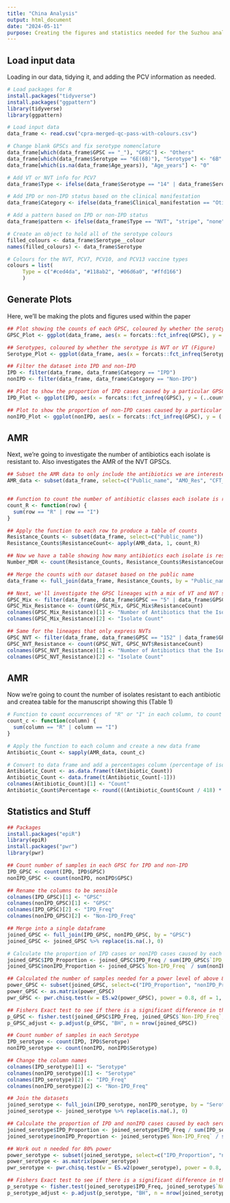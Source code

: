 ```yaml
---
title: "China Analysis"
output: html_document
date: "2024-05-11"
purpose: Creating the figures and statistics needed for the Suzhou analysis paper. 
---
```

## Load input data
Loading in our data, tidying it, and adding the PCV information as needed. 
```r
# Load packages for R
install.packages("tidyverse")
install.packages("ggpattern")
library(tidyverse)
library(ggpattern)

# Load input data
data_frame <- read.csv("cpra-merged-qc-pass-with-colours.csv")

# Change blank GPSCs and fix serotype nomenclature
data_frame[which(data_frame$GPSC == "_"), "GPSC"] <- "Others"
data_frame[which(data_frame$Serotype == "6E(6B)"), "Serotype"] <- "6B"
data_frame[which(is.na(data_frame$Age_years)), "Age_years"] <- "0"

# Add VT or NVT info for PCV7
data_frame$Type <- ifelse(data_frame$Serotype == "14" | data_frame$Serotype == "4" | data_frame$Serotype == "6B" | data_frame$Serotype == "18C" | data_frame$Serotype == "23F" | data_frame$Serotype == "19F" | data_frame$Serotype == "9V", "PCV7", ifelse(data_frame$Serotype == "1" | data_frame$Serotype == "5" | data_frame$Serotype == "7F", "PCV10", ifelse(data_frame$Serotype == "3" | data_frame$Serotype == "6A" | data_frame$Serotype == "19A", "PCV13", "NVT")))

# Add IPD or non-IPD status based on the clinical manifestation
data_frame$Category <- ifelse(data_frame$Clinical_manifestation == "Otitis media" | data_frame$Source == "Eye discharge" | data_frame$Clinical_manifestation == "Pneumonia" | data_frame$Clinical_manifestation == "UTI" | data_frame$Clinical_manifestation == "Bronchitis ", "Non-IPD", ifelse(data_frame$Clinical_manifestation == "Other" | data_frame$Clinical_manifestation == "Joint fluid/pus", "Unknown", "IPD"))

# Add a pattern based on IPD or non-IPD status
data_frame$pattern <- ifelse(data_frame$Type == "NVT", "stripe", "none")

# Create an object to hold all of the serotype colours 
filled_colours <- data_frame$Serotype__colour
names(filled_colours) <- data_frame$Serotype

# Colours for the NVT, PCV7, PCV10, and PCV13 vaccine types
colours = list(
     Type = c("#ced4da", "#118ab2", "#06d6a0", "#ffd166")
     )

```


## Generate Plots
Here, we'll be making the plots and figures used within the paper
```r
## Plot showing the counts of each GPSC, coloured by whether the serotype is NVT or VT (Figure 1A)
GPSC_Plot <- ggplot(data_frame, aes(x = forcats::fct_infreq(GPSC), y = ..count.., fill = Type)) + geom_bar() + theme_minimal() + coord_trans(y="sqrt") + theme(axis.text.x = element_text(angle = 80, hjust = 1)) + xlab("GPSC") + ylab("Count") + scale_fill_manual(values = colours$Type)

## Serotypes, coloured by whether the serotype is NVT or VT (Figure)
Serotype_Plot <- ggplot(data_frame, aes(x = forcats::fct_infreq(Serotype), y = ..count.., fill = Type)) + geom_bar() + theme_minimal() + coord_trans(y="sqrt") + theme(axis.text.x = element_text(angle = 80, hjust = 1)) + xlab("Serotype") + ylab("Count") + scale_fill_manual(values = colours$Type)

## Filter the dataset into IPD and non-IPD
IPD <- filter(data_frame, data_frame$Category == "IPD")
nonIPD <- filter(data_frame, data_frame$Category == "Non-IPD")

## Plot to show the proportion of IPD cases caused by a particular GPSC/Serotype (Figure 2A)
IPD_Plot <- ggplot(IPD, aes(x = forcats::fct_infreq(GPSC), y = (..count..)/139, fill = Serotype, pattern = Type)) + geom_bar_pattern(pattern_density = 0.1, pattern_spacing = 0.02, pattern_colour = "grey90") + scale_fill_manual(values = filled_colours, guide = "none") + theme_minimal() + coord_trans(y="sqrt") + theme(axis.text.x = element_text(angle = 80, hjust = 1)) + xlab("GPSC") + ylab("Proportion of IPD Cases") + ylim(0, 0.8) + scale_color_manual(values = colours$Type, guide = "none") + scale_pattern_manual(name = "Type", values = c("PCV7" = "none", "PCV10" = "none", "PCV13" = "none", "NVT" = "stripe"), guide = "none") 

## Plot to show the proportion of non-IPD cases caused by a particular GPSC/Serotype (Figure 2B)
nonIPD_Plot <- ggplot(nonIPD, aes(x = forcats::fct_infreq(GPSC), y = (..count..)/271, fill = Serotype, pattern = Type)) + geom_bar_pattern(pattern_density = 0.1, pattern_spacing = 0.02, pattern_colour = "grey90") + scale_fill_manual(values = filled_colours, guide = "none") + theme_minimal() + coord_trans(y="sqrt") + theme(axis.text.x = element_text(angle = 80, hjust = 1)) + xlab("GPSC") + ylab("Proportion of Non-IPD Cases") + ylim(0, 0.8) + scale_color_manual(values = colours$Type, guide = "none") + scale_pattern_manual(name = "Type", values = c("PCV7" = "none", "PCV10" = "none", "PCV13" = "none", "NVT" = "stripe"), guide = "none") 
```

## AMR
Next, we're going to investigate the number of antibiotics each isolate is resistant to. Also investigates the AMR of the NVT GPSCs.   
``` r
## Subset the AMR data to only include the antibiotics we are interested in 
AMR_data <- subset(data_frame, select=c("Public_name", "AMO_Res", "CFT_Res.Meningital.", "TAX_Res.Meningital.", "CFX_Res", "MER_Res", "PEN_Res.Meningital.", "CHL_Res", "CLI_Res", "COT_Res", "DOX_Res", "ERY_Res", "TET_Res"))


## Function to count the number of antibiotic classes each isolate is resistant to. 
count_R <- function(row) {
  sum(row == "R" | row == "I")
}

## Apply the function to each row to produce a table of counts
Resistance_Counts <- subset(data_frame, select=c("Public_name"))
Resistance_Counts$ResistanceCount<- apply(AMR_data, 1, count_R)

## Now we have a table showing how many antibiotics each isolate is resistant to. MDR is defined as >3, so now we count number of samples >3. I find that there are 2 samples that are resistant to less than 3 antibiotics. 
Number_MDR <- count(Resistance_Counts, Resistance_Counts$ResistanceCount < 3)

## Merge the counts with our dataset based on the public name
data_frame <- full_join(data_frame, Resistance_Counts, by = "Public_name")

## Next, we'll investigate the GPSC lineages with a mix of VT and NVT serotypes
GPSC_Mix <- filter(data_frame, data_frame$GPSC == "5" | data_frame$GPSC == "10" | data_frame$GPSC == "107" | data_frame$GPSC == "230")
GPSC_Mix_Resistance <- count(GPSC_Mix, GPSC_Mix$ResistanceCount)
colnames(GPSC_Mix_Resistance)[1] <- "Number of Antibiotics that the Isolate is Resistant to"
colnames(GPSC_Mix_Resistance)[2] <- "Isolate Count"

## Same for the lineages that only express NVTs
GPSC_NVT <- filter(data_frame, data_frame$GPSC == "152" | data_frame$GPSC == "856" | data_frame$GPSC == "69" | data_frame$GPSC == "158" | data_frame$GPSC == "186" | data_frame$GPSC == "215" | data_frame$GPSC == "224" | data_frame$GPSC == "45")
GPSC_NVT_Resistance <- count(GPSC_NVT, GPSC_NVT$ResistanceCount)
colnames(GPSC_NVT_Resistance)[1] <- "Number of Antibiotics that the Isolate is Resistant to"
colnames(GPSC_NVT_Resistance)[2] <- "Isolate Count"

```


## AMR
Now we're going to count the number of isolates resistant to each antibiotic and createa table for the manuscript showing this (Table 1)
```r
# Function to count occurrences of "R" or "I" in each column, to count how many isolates in the dataset are resistant to each antibiotic.
count_c <- function(column) {
  sum(column == "R" | column == "I")
}

# Apply the function to each column and create a new data frame
Antibiotic_Count <- sapply(AMR_data, count_c)

# Convert to data frame and add a percentages column (percentage of isolates with resistance to each antibiotic) (Table 1)
Antibiotic_Count <- as.data.frame(t(Antibiotic_Count))
Antibiotic_Count <- data.frame(t(Antibiotic_Count[-1]))
colnames(Antibiotic_Count)[1] <- "Count"
Antibiotic_Count$Percentage <- round(((Antibiotic_Count$Count / 418) * 100), 1)


```

## Statistics and Stuff
```r
## Packages
install.packages("epiR")
library(epiR)
install.packages("pwr")
library(pwr)

## Count number of samples in each GPSC for IPD and non-IPD
IPD_GPSC <- count(IPD, IPD$GPSC)
nonIPD_GPSC <- count(nonIPD, nonIPD$GPSC)

## Rename the columns to be sensible
colnames(IPD_GPSC)[1] <- "GPSC"
colnames(nonIPD_GPSC)[1] <- "GPSC"
colnames(IPD_GPSC)[2] <- "IPD_Freq"
colnames(nonIPD_GPSC)[2] <- "Non-IPD_Freq"

## Merge into a single dataframe
joined_GPSC <- full_join(IPD_GPSC, nonIPD_GPSC, by = "GPSC")
joined_GPSC <- joined_GPSC %>% replace(is.na(.), 0)

# Calculate the proportion of IPD cases or nonIPD cases caused by each GPSC
joined_GPSC$IPD_Proportion <- joined_GPSC$IPD_Freq / sum(IPD_GPSC$`IPD_Freq`)
joined_GPSC$nonIPD_Proportion <- joined_GPSC$`Non-IPD_Freq` / sum(nonIPD_GPSC$`Non-IPD_Freq`)

## Calculated the number of samples needed for a power level of above 80%
power_GPSC <- subset(joined_GPSC, select=c("IPD_Proportion", "nonIPD_Proportion"))
power_GPSC <- as.matrix(power_GPSC)
pwr_GPSC <- pwr.chisq.test(w = ES.w2(power_GPSC), power = 0.8, df = 1, sig.level = 0.05)

## Fishers Exact test to see if there is a significant difference in the GPSCs causing IPD vs nonIPD. Calculate and adjust the p value. Used a simulate p-value as the number of variables is so large, but with 500,000 bootstraps to make it as reliable and consistent as possible
p_GPSC <- fisher.test(joined_GPSC$IPD_Freq, joined_GPSC$`Non-IPD_Freq`, simulate.p.value = TRUE, B = 500000)$p.value
p_GPSC_adjust <- p.adjust(p_GPSC, "BH", n = nrow(joined_GPSC))

## Count number of samples in each Serotype
IPD_serotype <- count(IPD, IPD$Serotype)
nonIPD_serotype <- count(nonIPD, nonIPD$Serotype)

## Change the column names
colnames(IPD_serotype)[1] <- "Serotype"
colnames(nonIPD_serotype)[1] <- "Serotype"
colnames(IPD_serotype)[2] <- "IPD_Freq"
colnames(nonIPD_serotype)[2] <- "Non-IPD_Freq"

## Join the datasets
joined_serotype <- full_join(IPD_serotype, nonIPD_serotype, by = "Serotype")
joined_serotype <- joined_serotype %>% replace(is.na(.), 0)

## Calculate the proportion of IPD and nonIPD cases caused by each serotype
joined_serotype$IPD_Proportion <- joined_serotype$IPD_Freq / sum(IPD_serotype$`IPD_Freq`)
joined_serotype$nonIPD_Proportion <- joined_serotype$`Non-IPD_Freq` / sum(nonIPD_serotype$`Non-IPD_Freq`)

## Work out n needed for 80% power
power_serotype <- subset(joined_serotype, select=c("IPD_Proportion", "nonIPD_Proportion"))
power_serotype <- as.matrix(power_serotype)
pwr_serotype <- pwr.chisq.test(w = ES.w2(power_serotype), power = 0.8, df = 1, sig.level = 0.05)

## Fishers Exact test to see if there is a significant difference in the serotypes causing IPD vs nonIPD. Calculate and adjust the p value. Used a simulate p-value as the number of variables is so large, but with 500,000 bootstraps to make it as reliable and consistent as possible
p_serotype <- fisher.test(joined_serotype$IPD_Freq, joined_serotype$`Non-IPD_Freq`, simulate.p.value = TRUE, B = 500000)$p.value
p_serotype_adjust <- p.adjust(p_serotype, "BH", n = nrow(joined_serotype))
```


